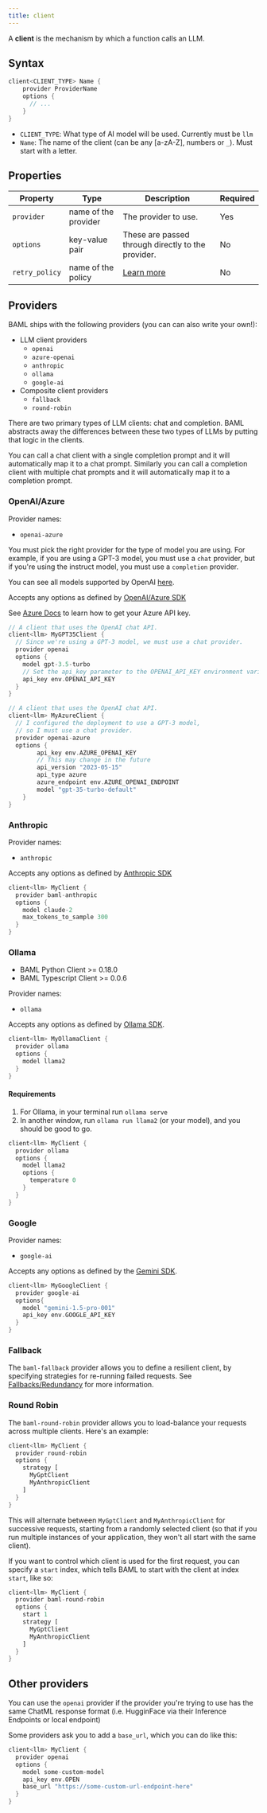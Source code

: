 ```yaml
---
title: client
---
```


A **client** is the mechanism by which a function calls an LLM.

## Syntax

```rust
client<CLIENT_TYPE> Name {
    provider ProviderName
    options {
      // ...
    }
}
```

- `CLIENT_TYPE`: What type of AI model will be used. Currently must be `llm`
- `Name`: The name of the client (can be any [a-zA-Z], numbers or `_`). Must start with a letter.

## Properties

| Property       | Type                 | Description                                        | Required |
| -------------- | -------------------- | -------------------------------------------------- | -------- |
| `provider`     | name of the provider | The provider to use.                               | Yes      |
| `options`      | key-value pair       | These are passed through directly to the provider. | No       |
| `retry_policy` | name of the policy   | [Learn more](/docs/syntax/client/retry)              | No       |

## Providers

BAML ships with the following providers (you can can also write your own!):

- LLM client providers
  - `openai`
  - `azure-openai`
  - `anthropic`
  - `ollama`
  - `google-ai`
- Composite client providers
  - `fallback`
  - `round-robin`

There are two primary types of LLM clients: chat and completion. BAML abstracts
away the differences between these two types of LLMs by putting that logic in
the clients.

You can call a chat client with a single completion prompt and it will
automatically map it to a chat prompt. Similarly you can call a completion
client with multiple chat prompts and it will automatically map it to a
completion prompt.

### OpenAI/Azure

Provider names:

- `openai-azure`

You must pick the right provider for the type of model you are using. For
example, if you are using a GPT-3 model, you must use a `chat` provider, but if
you're using the instruct model, you must use a `completion` provider.

You can see all models supported by OpenAI [here](https://platform.openai.com/docs/models).

Accepts any options as defined by [OpenAI/Azure SDK](https://github.com/openai/openai-python/blob/9e6e1a284eeb2c20c05a03831e5566a4e9eaba50/src/openai/types/chat/completion_create_params.py#L28)

See [Azure Docs](https://learn.microsoft.com/en-us/azure/ai-services/openai/quickstart?tabs=command-line,python&pivots=programming-language-python#create-a-new-python-application) to learn how to get your Azure API key.

```rust
// A client that uses the OpenAI chat API.
client<llm> MyGPT35Client {
  // Since we're using a GPT-3 model, we must use a chat provider.
  provider openai
  options {
    model gpt-3.5-turbo
    // Set the api_key parameter to the OPENAI_API_KEY environment variable
    api_key env.OPENAI_API_KEY
  }
}

// A client that uses the OpenAI chat API.
client<llm> MyAzureClient {
  // I configured the deployment to use a GPT-3 model,
  // so I must use a chat provider.
  provider openai-azure
  options {
        api_key env.AZURE_OPENAI_KEY
        // This may change in the future
        api_version "2023-05-15"
        api_type azure
        azure_endpoint env.AZURE_OPENAI_ENDPOINT
        model "gpt-35-turbo-default"
    }
}
```


### Anthropic

Provider names:

- `anthropic`

Accepts any options as defined by [Anthropic SDK](https://github.com/anthropics/anthropic-sdk-python/blob/fc90c357176b67cfe3a8152bbbf07df0f12ce27c/src/anthropic/types/completion_create_params.py#L20)

```rust
client<llm> MyClient {
  provider baml-anthropic
  options {
    model claude-2
    max_tokens_to_sample 300
  }
}
```

### Ollama

- BAML Python Client >= 0.18.0
- BAML Typescript Client >= 0.0.6

Provider names:

- `ollama`

Accepts any options as defined by [Ollama SDK](https://github.com/ollama/ollama/blob/main/docs/api.md#generate-a-chat-completion).

```rust
client<llm> MyOllamaClient {
  provider ollama
  options {
    model llama2
  }
}
```
#### Requirements

1. For Ollama, in your terminal run `ollama serve`
2. In another window, run `ollama run llama2` (or your model), and you should be good to go.

```rust
client<llm> MyClient {
  provider ollama
  options {
    model llama2
    options {
      temperature 0
    }
  }
}
```

### Google 

Provider names:
- `google-ai`

Accepts any options as defined by the [Gemini SDK](https://ai.google.dev/gemini-api/docs/api-overview).


```rust
client<llm> MyGoogleClient {
  provider google-ai
  options{
    model "gemini-1.5-pro-001"
    api_key env.GOOGLE_API_KEY
  }
}
```


### Fallback

The `baml-fallback` provider allows you to define a resilient client, by
specifying strategies for re-running failed requests. See
[Fallbacks/Redundancy](/docs/syntax/client/redundancy) for more information.

### Round Robin

The `baml-round-robin` provider allows you to load-balance your requests across
multiple clients. Here's an example:

```rust
client<llm> MyClient {
  provider round-robin
  options {
    strategy [
      MyGptClient
      MyAnthropicClient
    ]
  }
}
```

This will alternate between `MyGptClient` and `MyAnthropicClient` for successive
requests, starting from a randomly selected client (so that if you run multiple
instances of your application, they won't all start with the same client).

If you want to control which client is used for the first request, you can specify
a `start` index, which tells BAML to start with the client at index `start`, like
so:

```rust
client<llm> MyClient {
  provider baml-round-robin
  options {
    start 1
    strategy [
      MyGptClient
      MyAnthropicClient
    ]
  }
}
```

## Other providers
You can use the `openai` provider if the provider you're trying to use has the same ChatML response format (i.e. HugginFace via their Inference Endpoints or local endpoint)

Some providers ask you to add a `base_url`, which you can do like this:
  
```rust
client<llm> MyClient {
  provider openai
  options {
    model some-custom-model
    api_key env.OPEN
    base_url "https://some-custom-url-endpoint-here"
  }
}
```